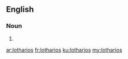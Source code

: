 {{also|Lotharios}}
==English==

===Noun===
{{head|en|noun plural form}}

# {{plural of|lothario|lang=en}}

[[ar:lotharios]]
[[fr:lotharios]]
[[ku:lotharios]]
[[my:lotharios]]